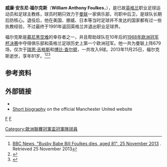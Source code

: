 {{Football manager infobox
|          playername = 比尔·福尔克斯
|               image = 
|            fullname = William Anthony Foulkes
|         dateofbirth = {{birth date|1932|1|5}}
|         cityofbirth = [[聖海倫斯|圣海伦]]
|      countryofbirth = [[英格兰|英格兰]]
|         dateofdeath = {{death date and age|2013|11|25|1932|1|5}}
|         cityofdeath = 
|      countryofdeath = 
|              height = 1米80
|            nickname = 
|            position = 中后卫
|          youthyears = 1950
|          youthclubs = 威斯顿男孩
|               years = 1952–1970
|               clubs = {{flagicon|ENG}} [[曼联|曼联]]
|         caps(goals) = 566 (7)
|       nationalyears = 1954
|        nationalteam ={{fb|ENG}}
| nationalcaps(goals) = {{0}}{{0}}1 (0)
|        manageryears = <br />1975–1977<br />1978–1979<br />1980<br /><br /><br />1984<br /><br />1988–1991
|        managerclubs = {{tsl|en|Witney United F.C.||惠特尼镇}}<br />{{tsl|en|Chicago Sting||芝加哥}}<br />{{tsl|en|Tulsa Roughnecks||图尔萨}}<br/ >[[圣何塞地震|圣何塞地震]]<br />[[拜尼足球會|布莱恩]]<br />{{tsl|en|Steinkjer FK||斯泰克}}<br />[[利尼史特朗體育會|利斯特罗姆]]<br />[[維京足球會|维京]]<br />[[廣島三箭|马自达]]
| pcupdate = 
| ntupdate = 
}}
'''威廉·安东尼·福尔克斯'''（'''William Anthony Foulkes'''，{{bd|1932年|1月5日|2013年|11月25日|F}}），是已故[[英格兰|英格兰]]职业足球运动员和足球主教练，球员时期只效力于[[曼联|曼联]]一家俱乐部，司职中后卫，是球队长期后防核心。退役后，他在美国、挪威、日本等当时足球并不发达的国家都有过一些执教经验，不过最终于1991年返回英格兰并退出职业足球界。

福尔克斯是[[慕尼黑空难|慕尼黑空难]]的幸存者之一，并且帮助球队在10年后的[[1968年欧洲冠军杯决赛|1968年欧洲冠军杯决赛]]中夺得俱乐部和英格兰足球历史上第一个欧洲冠军。他一共为曼联上阵679场，仅次于[[瑞恩·吉格斯|瑞恩·吉格斯]]和[[博比·查尔顿|博比·查尔顿]]，一共攻入9球。2013年11月25日，福尔克斯逝世，享年81岁。<ref>[http://www.bbc.co.uk/news/uk-england-manchester-25084845 BBC News, "Busby Babe Bill Foulkes dies, aged 81", 25 November 2013] {{Wayback|url=http://www.bbc.co.uk/news/uk-england-manchester-25084845 |date=20131130154452 }}. Retrieved 25 November 2013</ref><ref>{{citeweb|url=http://www.telegraph.co.uk/sport/football/teams/manchester-united/10472355/Bill-Foulkes-dies-aged-81-a-Manchester-United-legend.html|title=Bill Foulkes dies aged 81 a Manchester United legend|date=24 November 2013|work=Daily Telegraph|accessdate=25 November 2013|archive-date=2017-02-13|archive-url=https://web.archive.org/web/20170213211053/http://www.telegraph.co.uk/sport/football/teams/manchester-united/10472355/Bill-Foulkes-dies-aged-81-a-Manchester-United-legend.html|dead-url=no}}</ref><ref>{{citeweb|url=http://www.dailymail.co.uk/sport/football/article-2513435/Farewell-Manchester-legend-Bill-Foulkes-Busby-Babe-giant.html|title=Farewell to Manchester United legend Foulkes, the Babe who was a giant|date=25 November 2013|work=Daily Mail|accessdate=26 November 2013|archive-date=2017-02-02|archive-url=https://web.archive.org/web/20170202061142/http://www.dailymail.co.uk/sport/football/article-2513435/Farewell-Manchester-legend-Bill-Foulkes-Busby-Babe-giant.html|dead-url=no}}</ref>

== 参考资料 ==
{{reflist}}

==外部链接==
*{{IMDb name|1595902}}
* [http://www.manutd.com/default.sps?pagegid={847FFC5F-947A-470D-A13B-E757FD63C2A8}&bioid=92135 Short biography] {{Wayback|url=http://www.manutd.com/default.sps?pagegid=%7B847FFC5F-947A-470D-A13B-E757FD63C2A8%7D&bioid=92135 |date=20170315163050 }} on the official Manchester United website

{{Authority control}}
[[category:英格兰足球运动员|F]]
[[category:曼联球员|F]]
[[Category:歐洲聯賽冠軍盃冠軍隊球員|Category:歐洲聯賽冠軍盃冠軍隊球員]]